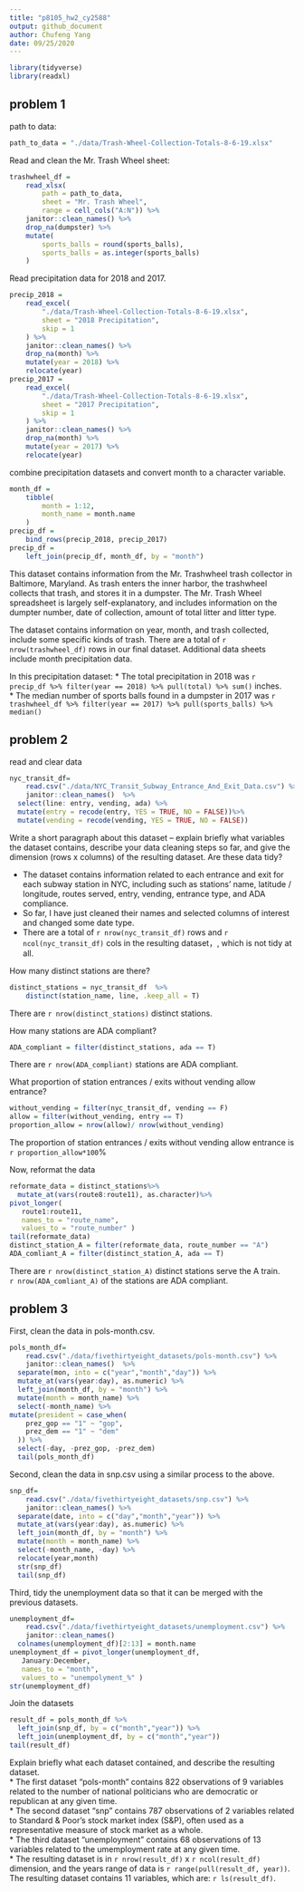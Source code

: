 ```yaml
---
title: "p8105_hw2_cy2588"
output: github_document
author: Chufeng Yang
date: 09/25/2020
---
```


```r
library(tidyverse)
library(readxl)
```

## problem 1

path to data:  

```r
path_to_data = "./data/Trash-Wheel-Collection-Totals-8-6-19.xlsx"
```

Read and clean the Mr. Trash Wheel sheet:  

```r
trashwheel_df = 
	read_xlsx(
		path = path_to_data,
		sheet = "Mr. Trash Wheel",
		range = cell_cols("A:N")) %>% 
	janitor::clean_names() %>% 
	drop_na(dumpster) %>% 
	mutate(
		sports_balls = round(sports_balls),
		sports_balls = as.integer(sports_balls)
	)
```

Read precipitation data for 2018 and 2017.   

```r
precip_2018 = 
	read_excel(
		"./data/Trash-Wheel-Collection-Totals-8-6-19.xlsx",
		sheet = "2018 Precipitation",
		skip = 1
	) %>% 
	janitor::clean_names() %>% 
	drop_na(month) %>% 
	mutate(year = 2018) %>% 
	relocate(year)
precip_2017 = 
	read_excel(
		"./data/Trash-Wheel-Collection-Totals-8-6-19.xlsx",
		sheet = "2017 Precipitation",
		skip = 1
	) %>% 
	janitor::clean_names() %>% 
	drop_na(month) %>% 
	mutate(year = 2017) %>% 
	relocate(year)
```

combine precipitation datasets and convert month to a character variable.  

```r
month_df = 
	tibble(
		month = 1:12,
		month_name = month.name
	)
precip_df = 
	bind_rows(precip_2018, precip_2017)
precip_df =
	left_join(precip_df, month_df, by = "month")
```


This dataset contains information from the Mr. Trashwheel trash collector in Baltimore, Maryland. As trash enters the inner harbor, the trashwheel collects that trash, and stores it in a dumpster. The Mr. Trash Wheel spreadsheet is largely self-explanatory, and includes information on the dumpter number, date of collection, amount of total litter and litter type.  

The dataset contains information on year, month, and trash collected, include some specific kinds of trash. There are a total of `r nrow(trashwheel_df)` rows in our final dataset. Additional data sheets include month precipitation data. 

In this precipitation dataset:
* The total precipitation in 2018 was `r precip_df %>% filter(year == 2018) %>% pull(total) %>% sum()` inches.  
* The median number of sports balls found in a dumpster in 2017 was `r trashwheel_df %>% filter(year == 2017) %>% pull(sports_balls) %>% median()`

## problem 2

read and clear data

```r
nyc_transit_df= 
	read.csv("./data/NYC_Transit_Subway_Entrance_And_Exit_Data.csv") %>% 
	janitor::clean_names()  %>% 
  select(line: entry, vending, ada) %>% 
  mutate(entry = recode(entry, YES = TRUE, NO = FALSE))%>% 
  mutate(vending = recode(vending, YES = TRUE, NO = FALSE))
```
Write a short paragraph about this dataset – explain briefly what variables the dataset contains, describe your data cleaning steps so far, and give the dimension (rows x columns) of the resulting dataset. Are these data tidy?

* The dataset contains information related to each entrance and exit for each subway station in NYC, including such as stations' name, latitude / longitude, routes served, entry, vending, entrance type, and ADA compliance.  
* So far, I have just cleaned their names and selected columns of interest and changed some date type.  
* There are a total of `r nrow(nyc_transit_df)` rows and `r ncol(nyc_transit_df)` cols in the resulting dataset，, which is not tidy at all.  

How many distinct stations are there? 

```r
distinct_stations = nyc_transit_df  %>% 
	distinct(station_name, line, .keep_all = T)
```
There are `r nrow(distinct_stations)` distinct stations.

How many stations are ADA compliant?

```r
ADA_compliant = filter(distinct_stations, ada == T)
```
There are `r nrow(ADA_compliant)` stations are ADA compliant.

What proportion of station entrances / exits without vending allow entrance?
```r
without_vending = filter(nyc_transit_df, vending == F)
allow = filter(without_vending, entry == T)
proportion_allow = nrow(allow)/ nrow(without_vending)
```
The proportion of station entrances / exits without vending allow entrance is `r proportion_allow*100`%  

Now, reformat the data

```r
reformate_data = distinct_stations%>% 
  mutate_at(vars(route8:route11), as.character)%>%
pivot_longer(
   route1:route11,
   names_to = "route_name",
   values_to = "route_number" )
tail(reformate_data)
distinct_station_A = filter(reformate_data, route_number == "A")
ADA_comliant_A = filter(distinct_station_A, ada == T)
```
There are `r nrow(distinct_station_A)` distinct stations serve the A train.  
`r nrow(ADA_comliant_A)` of the stations are ADA compliant.

## problem 3

First, clean the data in pols-month.csv.

```r
pols_month_df= 
	read.csv("./data/fivethirtyeight_datasets/pols-month.csv") %>% 
	janitor::clean_names()  %>% 
  separate(mon, into = c("year","month","day")) %>%
  mutate_at(vars(year:day), as.numeric) %>%
  left_join(month_df, by = "month") %>%
  mutate(month = month_name) %>%
  select(-month_name) %>%
mutate(president = case_when(
    prez_gop == "1" ~ "gop",
    prez_dem == "1" ~ "dem"
  )) %>% 
  select(-day, -prez_gop, -prez_dem)
  tail(pols_month_df)
```


Second, clean the data in snp.csv using a similar process to the above.

```r
snp_df= 
	read.csv("./data/fivethirtyeight_datasets/snp.csv") %>% 
	janitor::clean_names() %>% 
  separate(date, into = c("day","month","year")) %>%
  mutate_at(vars(year:day), as.numeric) %>%
  left_join(month_df, by = "month") %>%
  mutate(month = month_name) %>%
  select(-month_name, -day) %>%
  relocate(year,month)
  str(snp_df)
  tail(snp_df)
```

Third, tidy the unemployment data so that it can be merged with the previous datasets. 

```r
unemployment_df= 
	read.csv("./data/fivethirtyeight_datasets/unemployment.csv") %>% 
	janitor::clean_names()
  colnames(unemployment_df)[2:13] = month.name
unemployment_df = pivot_longer(unemployment_df,
   January:December,
   names_to = "month",
   values_to = "unempolyment_%" )
str(unemployment_df)
```

Join the datasets

```r
result_df = pols_month_df %>%
  left_join(snp_df, by = c("month","year")) %>%
  left_join(unemployment_df, by = c("month","year"))
tail(result_df)
```

Explain briefly what each dataset contained, and describe the resulting dataset.  
* The first dataset “pols-month” contains 822 observations of 9 variables related to the number of national politicians who are democratic or republican at any given time.  
* The second dataset “snp” contains 787 observations of 2 variables related to Standard & Poor’s stock market index (S&P), often used as a representative measure of stock market as a whole.  
* The third dataset  “unemployment” contains 68 observations of 13 variables related to the umemployment rate at any given time.  
* The resulting dataset is in `r nrow(result_df)` x `r ncol(result_df)` dimension, and the years range of data is `r range(pull(result_df, year))`. The resulting dataset contains 11 variables, which are: `r ls(result_df)`.  



